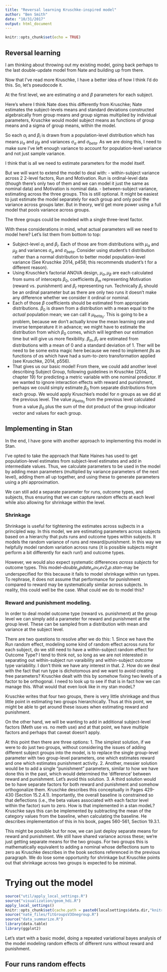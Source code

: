 ```yaml
---
title: "Reversal learning Kruschke-inspired model"
author: "Ben Smith"
date: "10/31/2017"
output: html_document
---
```


```r
knitr::opts_chunk$set(echo = TRUE)
```

## Reversal learning

I am thinking about throwing out my existing model, going back perhaps to the last double-update model from Nate and building up from there.

Now that I've read more Kruschke, I have a better idea of how I think I'd do this. So, let's pseudocode it.

At the first level, we are estimating $\alpha$ and $\beta$ parameters for each subject.

Here's where I think Nate does this differently from Kruschke; Nate estimates the subject-levels means and standard deviations constructed algebraically from group means and group sigmas multiplied by individual parameters, Kruschke would model subject means as functions of group means and a sigma of group means, within the model.

So each $\alpha_i$ and $\beta_i$ is drawn from a population-level distribution which has means $\mu_{\alpha}$ and $\mu_{\beta}$ and variances $\sigma_{\alpha}$ and $\sigma_{beta}$. As we are doing this, I need to make sure I've left enough variance to account for population-level variance and not just sample variance. 

I think that is all we need to estimate parameters for the model itself.

But we will want to extend the model to deal with:
 - within-subject variance across 2 2-level factors, Run and Motivation. Run is ordinal-level data (though there's only two of them and we can model it just the same as nominal data) and Motivation is nominal data.
 - between-subject variance, estimating across the three groups. This is still optional. It might be easiest to just estimate the model separately for each group and only pool the variance across groups later. But in theory, we'd get more power using a full model that pools variance across groups.
 
The three groups could be modeled with a single three-level factor.

With these considerations in mind, what actual parameters will we need to model here? Let's list them from bottom to top:

 - Subject-level $\alpha_i$ and $\beta_i$. Each of those are from distributions with $\mu_{\alpha}$ and $\mu_{\beta}$ and variances $\sigma_{\alpha}$ and $\sigma_{beta}$. Consider using student's t distribution rather than a normal distribution to better model population-level variance (See Kruschke 2014, p458; this recommends student's t for a different reason).
 - Using Kruschke's factorial ANOVA design, $\mu_{\alpha}, \mu_{\beta}$ are each calculated from sums of intercepts $\beta_0$, coefficients $\beta_m$ representing Motivation (reward vs. punishment) and $\beta_r$ representing run. Technically $\beta_r$ should be an ordinal parameter but as there are only two runs it doesn't make any difference whether we consider it ordinal or nominal.
 - Each of those $\beta$ coefficients should be estimated from appropriate distributions. $\beta_0$ is drawn from a distribution with a mean equal to the *actual* population mean; we can call it $\mu_{beta_0}$. This is going to be a problem, because we don't actually know the mean learning rate and inverse temperature it in advance; we might have to estimate the distribution from which $\beta_0$ comes, which will legnthen our estimation time but will give us more flexibility. $\beta_m, \beta_r$ are estimated from distributions with a mean of 0 and a standard deviation of 1. Ther will be need to be some extra magic here because we need to implement $\beta$s as functions of $\alpha$s which have had a sum-to-zero transformation applied (see Kruschke, 2014, p556).
 - That gives us our basic model! From there, we could add another level describing Subject Group, following guidelines in Kruschke (2014, chapter 19) for predicting a metric variable with one nominal predictor. If we wanted to ignore interaction effects with reward and punishment, perhaps we could simply estimate $\beta_0$ from separate distributions from each group. We would apply Kruschke's model for $n$ groups as we did at the previous level. The value $\mu_{beta_0}$ from the previous level calculated from a value $\beta_0$ plus the sum of the dot product of the group indicator vector and values for each group. 


## Implementing in Stan

In the end, I have gone with another approach to implementing this model in Stan.

I've opted to take the approach that Nate Haines has used to get population-level estimates from subject-level estimates
and add in intermediate values. Thus, we calculate parameters to be used in the model by adding mean parameters (multiplied by variance parameters of the next level), adding them all up together, and using these to generate parameters using a phi approximation.

We can still add a separate parameter for runs, outcome types, and subjects, thus ensuring that we can capture random effects at each level while also allowing for shrinkage within the level.

### Shrinkage

Shrinkage is useful for tightening the estimates across sujbects in a principled way. In this model, we are estimating parameters across subjects based on a hierarchy that puts runs and outcome types within subjects. It models the random variance of runs and reward/punishment. In this way we helpfully model random variation across runs (it is possible subjects might perform a bit differently for each run!) and outcome types.

However, we would also expect systematic differences *across subjects* for outcome types. This model--$double_update_nov_rev2_rp.stan$--may be underspecified for this because it fails to model shrinkage within run types. To rephrase, it does not assume that performance for punishment compared to reward may be systematically similar across subjects. In reality, this could well be the case. What could we do to model this?

### Reward and punishment modeling.

In order to deal model outcome type (reward vs. punishment) at the group level we can simply add a parameter for reward and punishment at the group level. These can be sampled from a distribution with mean and variance at the subject level.

There are two questions to resolve after we do this:
 1. Since we have the Run random effect, modeling some kind of random effect across runs for each subject, do we still need to have a within-subject random effect for Outcome Type? I tend to think not, so long as we are not interested in separating out within-subject run varaibility and within-subject outcome type variability. I don't think we have any interest in that.
 2. How do we deal with the fact that run type is dichotomous and we want to avoid creating free parameters? Kruschke dealt with this by somehow fixing two levels of a factor to be orthogonal. I need to look up to see if that is in fact how we can manage this. What would that even look like in my stan modeL?
 
Kruschke writes that four two groups, there is very little shrinkage and thus little point in estimating two groups hierarchically. Thus at this point, we might be able to get around these issues when estimating reward and punishment.

On the other hand, we will be wanting to add in additional subject-level factors (Meth use vs. no meth use) and at that point, we have multiple factors and perhaps that caveat doesn't apply.

At this point then there are three options:
 1. The simplest solution, if we were to do just two groups, without considering the issues of adding different subject groups into the model, is to replace the single group-level parameter with two group-level parameters, one which estimates reward and one which estimates punishment activity.
 2. Another, messier solution would be to add a single "punishment" parameters, similar to how we have done this in the past, which would determined the 'difference' between reward and punishment. Let's avoid this solution.
 3. A third solution would be to have separate factors for both reward and punishment and somehow orthogonalize them. Kruschke describes this conceptually in Pages 429-430 (Section 15.2.4.1). Importantly, the  overall baseline is constrained so that deflections (i.e., the beta values associated with each factor level within the factor) sum to zero. How is that implemented in a stan modeL? Kruschke says this can be implemented by subtracting the mean of the category values from the baseline, when calculating the baseline. He describes implementation of this in his book, pages 560-561, Section 19.3.1.

This might be possible but for now, we can just deploy separate means for reward and punishment. We still have shared variance across these; we're just getting separate means for the two groups. For two groups this is mathematically equivalent to adding a nominal whose deflections sum to zero as Kruschke describes in the book sections referenced in the previous paragraph. We do lose some opportunity for shrinkage but Kruschke points out that shrinkage across two groups is expected to be minimal.

# Trying out the model

```r
source("util/apply_local_settings.R")
source("visualization/geom_hdi.R")
apply_local_settings()
knitr::opts_chunk$set(cache.path = paste0(localsettings$data.dir,"knitrcache"))
source("nate_files/fitGroupsV3Onegroup.R")
source("data_summarize.R")
library(data.table)
library(ggplot2)
```


Let's start with a basic model, doing a repeated variational bayes analysis of the model modeling random effects of different runs without reward and punishment.

## Four runs random effects

